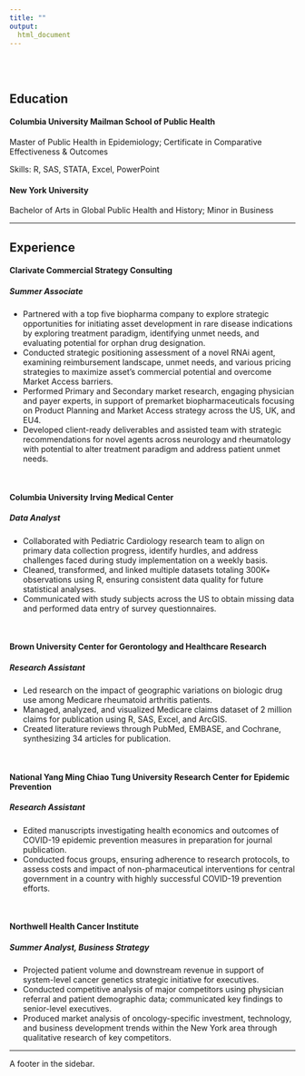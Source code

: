 ```yaml
---
title: ""
output: 
  html_document
---
```

<br> <br>

**Education**
------------------------------------
#### **Columbia University Mailman School of Public Health**
Master of Public Health in Epidemiology; Certificate in Comparative Effectiveness & Outcomes 

Skills: R, SAS, STATA, Excel, PowerPoint  

#### **New York University**
Bachelor of Arts in Global Public Health and History; Minor in Business

------------------------------------

**Experience**
------------------------------------
#### **Clarivate Commercial Strategy Consulting**
##### *Summer Associate*
 - Partnered with a top five biopharma company to explore strategic opportunities for initiating asset development in rare disease indications by exploring treatment paradigm, identifying unmet needs, and evaluating potential for orphan drug designation.
 - Conducted strategic positioning assessment of a novel RNAi agent, examining reimbursement landscape, unmet needs, and various pricing strategies to maximize asset’s commercial potential and overcome Market Access barriers.
 - Performed Primary and Secondary market research, engaging physician and payer experts, in support of premarket biopharmaceuticals focusing on Product Planning and Market Access strategy across the US, UK, and EU4.
 - Developed client-ready deliverables and assisted team with strategic recommendations for novel agents across neurology and rheumatology with potential to alter treatment paradigm and address patient unmet needs.

<br>

#### **Columbia University Irving Medical Center**
##### *Data Analyst*
 - Collaborated with Pediatric Cardiology research team to align on primary data collection progress, identify hurdles, and address challenges faced during study implementation on a weekly basis.
 - Cleaned, transformed, and linked multiple datasets totaling 300K+ observations using R, ensuring consistent data quality for future statistical analyses.
 - Communicated with study subjects across the US to obtain missing data and performed data entry of survey questionnaires.
 
<br>

#### **Brown University Center for Gerontology and Healthcare Research**
##### *Research Assistant*
 - Led research on the impact of geographic variations on biologic drug use among Medicare rheumatoid arthritis patients. 
 - Managed, analyzed, and visualized Medicare claims dataset of 2 million claims for publication using R, SAS, Excel, and ArcGIS.
 - Created literature reviews through PubMed, EMBASE, and Cochrane, synthesizing 34 articles for publication.

<br>

#### **National Yang Ming Chiao Tung University Research Center for Epidemic Prevention **
##### *Research Assistant*
 - Edited manuscripts investigating health economics and outcomes of COVID-19 epidemic prevention measures in preparation for journal publication. 
 -	Conducted focus groups, ensuring adherence to research protocols, to assess costs and impact of non-pharmaceutical interventions for central government in a country with highly successful COVID-19 prevention efforts.

<br>

#### **Northwell Health Cancer Institute**
##### *Summer Analyst, Business Strategy*
 - Projected patient volume and downstream revenue in support of system-level cancer genetics strategic initiative for executives. 
 - Conducted competitive analysis of major competitors using physician referral and patient demographic data; communicated key findings to senior-level executives.
 - Produced market analysis of oncology-specific investment, technology, and business development trends within the New York area through qualitative research of key competitors.
 
 
------------------------------------

A footer in the sidebar.